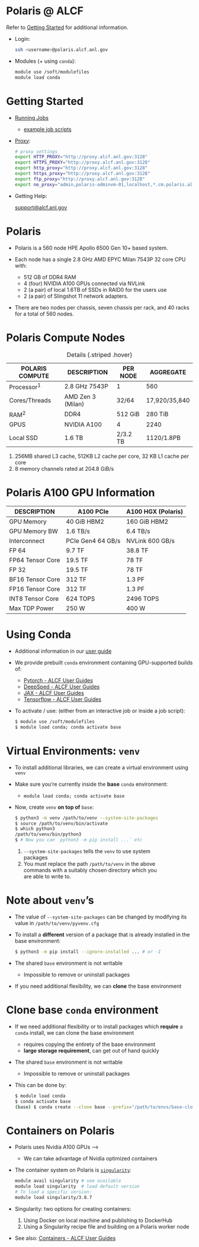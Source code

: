 # Polaris @ ALCF {background-color="white"}

Refer to [Getting Started](https://docs.alcf.anl.gov/polaris/getting-started/)
for additional information.

- Login:

  ```bash
  ssh <username>@polaris.alcf.anl.gov
  ```

- Modules (+ using `conda`):

  ```bash
  module use /soft/modulefiles
  module load conda
  ```

# Getting Started {background-color="white"}

- [Running Jobs](https://docs.alcf.anl.gov/running-jobs/job-and-queue-scheduling/)
  - [example job scripts](https://docs.alcf.anl.gov/running-jobs/example-job-scripts/)

- [Proxy](https://docs.alcf.anl.gov/polaris/getting-started/#proxy):

    ```bash
    # proxy settings
    export HTTP_PROXY="http://proxy.alcf.anl.gov:3128"
    export HTTPS_PROXY="http://proxy.alcf.anl.gov:3128"
    export http_proxy="http://proxy.alcf.anl.gov:3128"
    export https_proxy="http://proxy.alcf.anl.gov:3128"
    export ftp_proxy="http://proxy.alcf.anl.gov:3128"
    export no_proxy="admin,polaris-adminvm-01,localhost,*.cm.polaris.alcf.anl.gov,polaris-*,*.polaris.alcf.anl.gov,*.alcf.anl.gov"
    ```

- Getting Help:

  [support@alcf.anl.gov](mailto:support@alcf.anl.gov)

# Polaris {background-color="white"}

- Polaris is a 560 node HPE Apollo 6500 Gen 10+ based system.

- Each node has a single 2.8 GHz AMD EPYC Milan 7543P 32 core CPU with:
  - 512 GB of DDR4 RAM
  - 4 (four) NVIDIA A100 GPUs connected via NVLink
  - 2 (a pair) of local 1.6TB of SSDs in RAID0 for the users use
  - 2 (a pair) of Slingshot 11 network adapters.

- There are two nodes per chassis, seven chassis per rack, and 40 racks for a
total of 560 nodes.

# Polaris Compute Nodes {background-color="white"}

| POLARIS COMPUTE | DESCRIPTION       | PER NODE |   AGGREGATE   |
|-----------------|-------------------|----------|---------------|
| Processor$^{1}$  | 2.8 GHz 7543P     |    1     |      560      |
| Cores/Threads   | AMD Zen 3 (Milan) | 32/64    | 17,920/35,840 |
| RAM$^{2}$       | DDR4              | 512 GiB  | 280 TiB       |
| GPUS            | NVIDIA A100       |    4     |     2240      |
| Local SSD       | 1.6 TB | 2/3.2 TB | 1120/1.8PB |

: Details {.striped .hover}

::: aside

1. 256MB shared L3 cache, 512KB L2 cache per core, 32 KB L1 cache per core
2. 8 memory channels rated at 204.8 GiB/s

:::

<!-- ::: -->

# Polaris A100 GPU Information {background-color="white"}

| DESCRIPTION | A100 PCIe | A100 HGX (Polaris) |
|-------------|----------|-----------|
| GPU Memory | 40 GiB HBM2 | 160 GiB HBM2 |
| GPU Memory BW | 1.6 TB/s | 6.4 TB/s |
| Interconnect | PCIe Gen4 64 GB/s | NVLink 600 GB/s |
| FP 64 | 9.7 TF | 38.8 TF |
| FP64 Tensor Core | 19.5 TF | 78 TF |
| FP 32 | 19.5 TF | 78 TF |
| BF16 Tensor Core | 312 TF | 1.3 PF |
| FP16 Tensor Core | 312 TF | 1.3 PF |
| INT8 Tensor Core | 624 TOPS | 2496 TOPS |
| Max TDP Power | 250 W | 400 W |

# Using Conda {background-color="white"}

- Additional information in our [user guide](https://argonne-lcf.github.io/user-guides/polaris/data-science-workflows/python/)
- We provide prebuilt `conda` environment containing GPU-supported builds of:
  - [Pytorch - ALCF User Guides](https://argonne-lcf.github.io/user-guides/polaris/data-science-workflows/frameworks/pytorch/)
  - [DeepSped - ALCF User Guides](https://argonne-lcf.github.io/user-guides/polaris/data-science-workflows/frameworks/deepspeed/)
  - [JAX - ALCF User Guides](https://argonne-lcf.github.io/user-guides/polaris/data-science-workflows/frameworks/jax/)
  - [Tensorflow - ALCF User Guides](https://argonne-lcf.github.io/user-guides/polaris/data-science-workflows/frameworks/tensorflow/)

- To activate / use: (either from an interactive job or inside a job script):

    ```bash
    $ module use /soft/modulefiles
    $ module load conda; conda activate base
    ```

# Virtual Environments: `venv` {background-color="white"}

- To install additional libraries, we can create a virtual environment using `venv`
- Make sure you're currently inside the **base** `conda` environment:
  - `module load conda; conda activate base`
- Now, create `venv` **on top of** `base`:

  ```bash
  $ python3 -m venv /path/to/venv --system-site-packages
  $ source /path/to/venv/bin/activate
  $ which python3
  /path/to/venv/bin/python3
  $ # Now you can `python3 -m pip install ...` etc
  ```

  <!-- ::: {.callout-warning icon=false title="🚧 [Warning]{style='color:#fd971f!important;'}"} -->
  <!-- ::: {.callout-tip icon=false aria-title="last.fm" title=collapse="true" style='border: none!important; border: 1px solid rgba(212, 17, 9, 0.0)!important; background: oklch(from #D41109 calc(l * 1.15) c h / 0.11);  margin-top: -0.1em; opacity: 100% width: 100%!important;'} -->

  ::: {.callout-warning icon=false aria-title="Recent Talks" title="🚧 [Warning]{style='color:#fd971f!important;'}" collapse="false" style="text-align: left!important; width: 80%; opacity:100%;"}

  1. `--system-site-packages` tells the `venv` to use system packages
  2. You must replace the path `/path/to/venv` in the above commands with a suitably chosen directory which you are able to write to.

  :::

# Note about `venv`'s {background-color="white"}

- The value of `--system-site-packages` can be changed by modifying its value in `/path/to/venv/pyvenv.cfg`
- To install a **different** version of a package that is already installed in the base environment:

  ```bash
  $ python3 -m pip install --ignore-installed ... # or -I
  ```

- The shared `base` environment is not writable
  - Impossible to remove or uninstall packages

- If you need additional flexibility, we can **clone** the base environment

# Clone base `conda` environment {background-color="white"}

- If we need additional flexibility or to install packages which **require** a `conda` install, we can clone the base environment
  - requires copying the entirety of the base environment
  - **large storage requirement**, can get out of hand quickly
- The shared `base` environment is not writable
  - Impossible to remove or uninstall packages
- This can be done by:

  ```bash
  $ module load conda
  $ conda activate base
  (base) $ conda create --clone base --prefix="/path/to/envs/base-clone"
  ```

# Containers on Polaris {background-color="white"}
- Polaris uses Nvidia A100 GPUs -->
  - We can take advantage of Nvidia optimized containers

- The container system on Polaris is [`singularity`](https://docs.sylabs.io/guides/3.5/user-guide/introduction.html):

  ```bash
  module avail singularity # see available
  module load singularity  # load default version
  # To load a specific version:
  module load singularity/3.8.7
  ```

- Singularity: two options for creating containers:
    1. Using Docker on local machine and publishing to DockerHub
    2. Using a Singularity recipe file and building on a Polaris worker node

- See also: [Containers - ALCF User Guides](https://argonne-lcf.github.io/user-guides/polaris/data-science-workflows/containers/containers/)

<!-- [^1]: [Containers - ALCF User Guides](https://argonne-lcf.github.io/user-guides/polaris/data-science-workflows/containers/containers/) -->

<!-- # Debugging Tools -->
<!---->
<!-- - [CUDA-GDB - ALCF User Guides](https://argonne-lcf.github.io/user-guides/polaris/debugging-tools/CUDA-GDB/) -->
<!---->
<!--   - `CUDA-GDB` is the Nvidia tool for debugging CUDA applications running on Polaris. -->
<!--   - `CUDA-GDB` is an extension to `GDB`, the GNU Project debugger. -->
<!--     - The tool provides developers with a mechanism for debugging CUDA applications running on actual hardware. -->
<!--     - This enables developers to debug applications without the potential variations introduced by simulation and emulation environments -->

